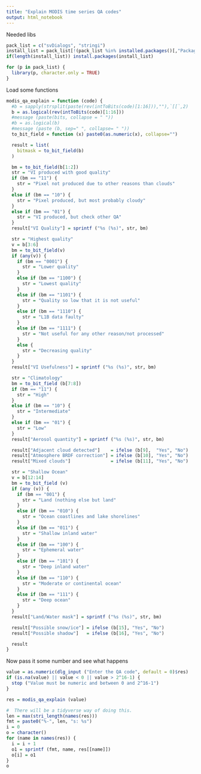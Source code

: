 ```yaml
---
title: "Explain MODIS time series QA codes"
output: html_notebook
---
```


Needed libs

```r
pack_list = c("svDialogs", "stringi")
install_list = pack_list[!(pack_list %in% installed.packages()[,"Package"])]
if(length(install_list)) install.packages(install_list)

for (p in pack_list) {
  library(p, character.only = TRUE)
}

```

Load some functions

```r
modis_qa_explain = function (code) {
  #b = sapply(strsplit(paste(rev(intToBits(code)[1:16])),""),`[[`,2)
  b = as.logical(rev(intToBits(code)[1:16]))
  #message (paste(bits, collapse = " "))
  #b = as.logical(b)
  #message (paste (b, sep=" ", collapse= " "))
  to_bit_field = function (x) paste0(as.numeric(x), collapse="")

  result = list(
    bitmask = to_bit_field(b)
  )

  bm = to_bit_field(b[1:2])
  str = "VI produced with good quality"
  if (bm == "11") {
    str = "Pixel not produced due to other reasons than clouds"
  }
  else if (bm == "10") {
    str = "Pixel produced, but most probably cloudy"
  }
  else if (bm == "01") {
    str = "VI produced, but check other QA"
  }
  result["VI Quality"] = sprintf ("%s (%s)", str, bm)

  str = "Highest quality"
  v = b[3:6]
  bm = to_bit_field(v)
  if (any(v)) {
    if (bm == "0001") {
      str = "Lower quality"
    }
    else if (bm == "1100") {
      str = "Lowest quality"
    }
    else if (bm == "1101") {
      str = "Quality so low that it is not useful"
    }
    else if (bm == "1110") {
      str = "L1B data faulty"
    }
    else if (bm == "1111") {
      str = "Not useful for any other reason/not processed"
    }
    else {
      str = "Decreasing quality"
    }
  }
  result["VI Usefulness"] = sprintf ("%s (%s)", str, bm)

  str = "Climatology"
  bm = to_bit_field (b[7:8])
  if (bm == "11") {
    str = "High"
  }
  else if (bm == "10") {
    str = "Intermediate"
  }
  else if (bm == "01") {
    str = "Low"
  }
  result["Aerosol quantity"] = sprintf ("%s (%s)", str, bm)

  result["Adjacent cloud detected"]    = ifelse (b[9],  "Yes", "No")
  result["Atmosphere BRDF correction"] = ifelse (b[10], "Yes", "No")
  result["Mixed clouds"]               = ifelse (b[11], "Yes", "No")

  str = "Shallow Ocean"
  v = b[12:14]
  bm = to_bit_field (v)
  if (any (v)) {
    if (bm == "001") {
      str = "Land (nothing else but land"
    }
    else if (bm == "010") {
      str = "Ocean coastlines and lake shorelines"
    }
    else if (bm == "011") {
      str = "Shallow inland water"
    }
    else if (bm == "100") {
      str = "Ephemeral water"
    }
    else if (bm == "101") {
      str = "Deep inland water"
    }
    else if (bm == "110") {
      str = "Moderate or continental ocean"
    }
    else if (bm == "111") {
      str = "Deep ocean"
    }
  }
  result["Land/Water mask"] = sprintf ("%s (%s)", str, bm)

  result["Possible snow/ice"] = ifelse (b[15], "Yes", "No")
  result["Possible shadow"]   = ifelse (b[16], "Yes", "No")

  result
}

```

Now pass it some number and see what happens

```r

value = as.numeric(dlg_input ("Enter the QA code", default = 0)$res)
if (is.na(value) || value < 0 || value > 2^16-1) {
  stop ("Value must be numeric and between 0 and 2^16-1")
}

res = modis_qa_explain (value)

#  There will be a tidyverse way of doing this.
len = max(stri_length(names(res)))
fmt = paste0("%-", len, "s: %s")
i = 0
o = character()
for (name in names(res)) {
  i = i + 1
  o1 = sprintf (fmt, name, res[[name]])
  o[i] = o1
}
o

```
